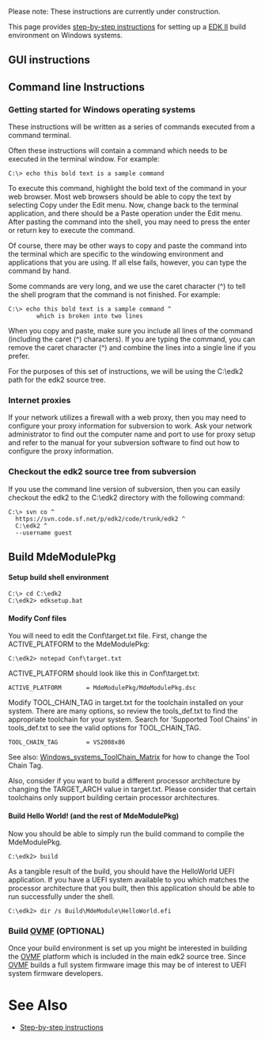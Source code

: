 Please note: These instructions are currently under construction.

This page provides [[step-by-step instructions]] for setting up a [http://tianocore.github.io/edk2.html EDK II] build environment on Windows systems.

== GUI instructions ==
{{TortoiseSvnInstructions}}
{{TortoiseSvnCheckout|https://svn.code.sf.net/p/edk2/code/trunk/edk2}}

== Command line Instructions ==

===Getting started for Windows operating systems===

These instructions will be written as a series of commands executed from a command terminal.

Often these instructions will contain a command which needs to be executed in the terminal window.  For example:

<pre>
C:\> echo this bold text is a sample command
</pre>

To execute this command, highlight the bold text of the command in your web browser.  Most web browsers should be able to copy the text by selecting Copy under the Edit menu.  Now, change back to the terminal application, and there should be a Paste operation under the Edit menu.  After pasting the command into the shell, you may need to press the enter or return key to execute the command. 

Of course, there may be other ways to copy and paste the command into the terminal which are specific to the windowing environment and applications that you are using.  If all else fails, however, you can type the command by hand.

Some commands are very long, and we use the caret character (^) to tell the shell program that the command is not finished.  For example:

<pre>
C:\> echo this bold text is a sample command ^
        which is broken into two lines
</pre>

When you copy and paste, make sure you include all lines of the command (including the caret (^) characters).  If you are typing the command, you can remove the caret character (^) and combine the lines into a single line if you prefer.

For the purposes of this set of instructions, we will be using the C:\edk2 path for the edk2 source tree.

===Internet proxies===

If your network utilizes a firewall with a web proxy, then you may need to configure your proxy information for subversion to work.  Ask your network administrator to find out the computer name and port to use for proxy setup and refer to the manual for your subversion software to find out how to configure the proxy information. 


===Checkout the edk2 source tree from subversion===

If you use the command line version of subversion, then you can easily checkout the edk2 to the C:\edk2 directory with the following command:

<pre>
C:\> svn co ^
  https://svn.code.sf.net/p/edk2/code/trunk/edk2 ^ 
  C:\edk2 ^
  --username guest
</pre>

==Build MdeModulePkg==


====Setup build shell environment====

<pre>
C:\> cd C:\edk2
C:\edk2> edksetup.bat
</pre>

====Modify Conf files====

You will need to edit the Conf\target.txt file.  First, change the ACTIVE_PLATFORM to the MdeModulePkg:

<pre>
C:\edk2> notepad Conf\target.txt
</pre>

ACTIVE_PLATFORM should look like this in Conf\target.txt:

<pre>
ACTIVE_PLATFORM       = MdeModulePkg/MdeModulePkg.dsc
</pre>

Modify TOOL_CHAIN_TAG in target.txt for the toolchain installed on your system. There are many options, so review the tools_def.txt to find the appropriate toolchain for your system.  Search for 'Supported Tool Chains' in tools_def.txt to see the valid options for TOOL_CHAIN_TAG. 
<pre>
TOOL_CHAIN_TAG        = VS2008x86
</pre>



See also: [[Windows_systems_ToolChain_Matrix]] for how to change the Tool Chain Tag.

Also, consider if you want to build a different processor architecture by changing the TARGET_ARCH value in target.txt.  Please consider that certain toolchains only support building certain processor architectures.

====Build Hello World!  (and the rest of MdeModulePkg)====

Now you should be able to simply run the build command to compile the MdeModulePkg.

<pre>
C:\edk2> build
</pre>

As a tangible result of the build, you should have the HelloWorld UEFI application.  If you have a UEFI system available to you which matches the processor architecture that you built, then this application should be able to run successfully under the shell.

<pre>
C:\edk2> dir /s Build\MdeModule\HelloWorld.efi
</pre>

===Build [http://tianocore.github.io/ovmf/ OVMF] (OPTIONAL)===

Once your build environment is set up you might be interested in building the [http://tianocore.github.io/ovmf/ OVMF] platform which is included in the main edk2 source tree.  Since [http://tianocore.github.io/ovmf/ OVMF] builds a full system firmware image this may be of interest to UEFI system firmware developers.

=See Also=
* [[Step-by-step instructions]]

<!-- [[Category:EDKII]] -->